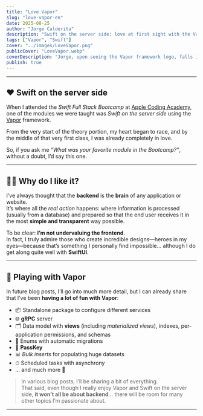```yaml
---
title: "Love Vapor"
slug: "love-vapor-en"
date: 2025-08-25
author: "Jorge Calderita"
description: "Swift on the server side: love at first sight with the Vapor framework during the Swift Full Stack Bootcamp."
tags: ["Vapor", "Swift"]
cover: "../images/LoveVapor.png"
publicCover: "LoveVapor.webp"
coverDescription: "Jorge, upon seeing the Vapor framework logo, falls in love at first sight: heart-shaped eyes and several hearts floating around."
publish: true
---
```

---

## ❤️ Swift on the server side

When I attended the *Swift Full Stack Bootcamp* at [Apple Coding Academy](https://acoding.academy), one of the modules we were taught was *Swift on the server side* using the [Vapor](https://vapor.codes) framework.

From the very start of the theory portion, my heart began to race, and by the middle of that very first class, I was already completely in love.

So, if you ask me *“What was your favorite module in the Bootcamp?”*, without a doubt, I’d say this one.

---

## 👍🏻 Why do I like it?

I’ve always thought that the **backend** is the **brain** of any application or website.  
It’s where all the *real action* happens: where information is processed (usually from a database) and prepared so that the end user receives it in the most **simple and transparent** way possible.

To be clear: **I’m not undervaluing the frontend**.  
In fact, I truly admire those who create incredible designs—heroes in my eyes—because that’s something I personally find impossible… although I do get along quite well with **SwiftUI**.

---

## 🧸 Playing with Vapor

In future blog posts, I’ll go into much more detail, but I can already share that I’ve been **having a lot of fun with Vapor**:

- 📦 Standalone package to configure different services  
- 🌐 **gRPC** server  
- 🗂 Data model with **views** (including *materialized views*), indexes, per-application permissions, and schemas  
- 🧮 Enums with automatic migrations  
- 🔑 **PassKey**  
- 📊 *Bulk inserts* for populating huge datasets  
- ⏱ Scheduled tasks with asynchrony  
- … and much more 🚀

> In various blog posts, I’ll be sharing a bit of everything.  
That said, even though I really enjoy Vapor and Swift on the server side, **it won’t all be about backend**… there will be room for many other topics I’m passionate about.

---
